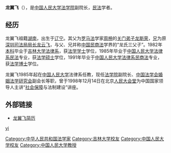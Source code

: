 {{BLP unsourced|time=2021-03-25T10:07:05+00:00}}
'''龙翼飞'''（{{bd|1959年|10月||}}），是[[中国人民大学法学院|中国人民大学法学院]]副院长，[[民法|民法]]学者。

==经历==
龙翼飞祖籍[[湖南|湖南]]，出生于[[辽宁|辽宁]]。其父为[[罗马法|罗马法]]学家[[周枏|周枏]]的[[关门弟子|关门弟子]][[龙斯荣|龙斯荣]]，[[兄|兄]]为原[[深圳司法局|深圳司法局]][[局长|局长]][[龙云飞|龙云飞]]，与父、兄并称[[中国|中国]][[民商法|民商法]]学界的“龙氏三父子”。1982年[[本科|本科]]毕业于[[吉林大学|吉林大学]][[法律系|法律系]]，获[[法学学士|法学学士]]学位，1985年毕业于[[中国人民大学法律系|中国人民大学法律系]][[民法|民法]]专业，获[[法学硕士|法学硕士]]学位，1991年毕业于[[中国人民大学|中国人民大学]][[法律系|法律系]][[民商法|民商法]]专业，获[[法学博士|法学博士]]学位。

龙翼飞1985年起在[[中国人民大学|中国人民大学]]法律系任教，现任[[法学院|法学院]]副院长、[[中国法学会|中国法学会]][[婚姻法学研究会|婚姻法学研究会]]副会长等职，曾于1998年12月14日在北京[[人民大会堂|人民大会堂]]为中国国家领导人主讲“[[社会保障|社会保障]]与法制建设”讲座。

==外部链接==
* [http://www.law-lib.com/fxj/fxj.asp?id=527 龙翼飞简历]{{Wayback|url=http://www.law-lib.com/fxj/fxj.asp?id=527 |date=20060625223259 }}

{{normdaten}}
{{DEFAULTSORT:long yifei}}
[[Category:中华人民共和国法学家|Category:中华人民共和国法学家]]
[[Category:吉林大学校友|Category:吉林大学校友]]
[[Category:中国人民大学校友|Category:中国人民大学校友]]
[[Category:中国人民大学教授|Category:中国人民大学教授]]
[[cat:龙姓|yi]]